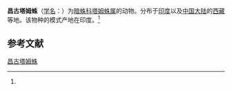 {{Speciesbox
| name = 昌古塔姆蛛
| status = 
| status_system = 
| image = 
| genus = Tamgrinia
| species = chhanguensis
| authority = (Tikader, 1970)<ref name='id14140'>{{cite web| url =http://www.bioinfo.cn/db05/BjdwSpecies.php?action=view&id=14140| title =昌古塔姆蛛| work =《中国动物物种编目数据库》| publisher =中国科学院微生物研究所| author =中国科学院动物研究所| accessdate =2009-04-28| archive-date =2016-03-05| archive-url =https://web.archive.org/web/20160305061301/http://www.bioinfo.cn/db05/BjdwSpecies.php?action=view&id=14140| dead-url =yes}}</ref>
}}

'''昌古塔姆蛛'''（[[学名|学名]]：{{lang|la|''Tamgrinia chhanguensis''}}）为[[暗蛛科|暗蛛科]][[塔姆蛛属|塔姆蛛属]]的动物。分布于[[印度|印度]]以及[[中国大陆|中国大陆]]的[[西藏|西藏]]等地。该物种的模式产地在印度。<ref name='id14140'/>

== 参考文献 ==
{{reflist}}

{{Wikispecies|Tamgrinia chhanguensis}}
{{Taxonbar|from=Q11087558}}

[[Category:塔姆蛛属|昌古塔姆蛛]]


{{蜘蛛小作品}}